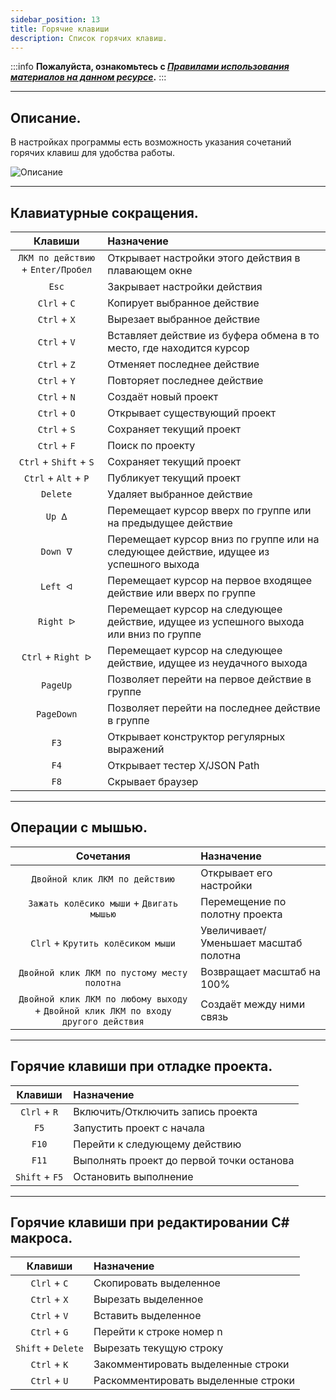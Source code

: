 ```yaml
---
sidebar_position: 13
title: Горячие клавиши
description: Список горячих клавиш.
---  
```

:::info **Пожалуйста, ознакомьтесь с [*Правилами использования материалов на данном ресурсе*](../Disclaimer).**
:::
_______________________________________________
## Описание.
В настройках программы есть возможность указания сочетаний горячих клавиш для удобства работы.  

![Описание](./assets/HotKeys/HotKeys_pic1.png)  
_______________________________________________
## Клавиатурные сокращения. 
| Клавиши              | Назначение | 
| :----------------: | :------ | 
| `ЛКМ по действию` + `Enter/Пробел`        |   Открывает настройки этого действия в плавающем окне    | 
| `Esc`           |   Закрывает настройки действия   | 
| `Clrl` + `C`    | Копирует выбранное действие   | 
| `Ctrl` + `X` |  Вырезает выбранное действие   |  
| `Ctrl` + `V` |  Вставляет действие из буфера обмена в то место, где находится курсор   |  
| `Ctrl` + `Z` |  Отменяет последнее действие   |  
| `Ctrl` + `Y` |  Повторяет последнее действие   |  
| `Ctrl` + `N` |  Создаёт новый проект   |  
| `Ctrl` + `O` |  Открывает существующий проект   |  
| `Ctrl` + `S` |  Сохраняет текущий проект   |  
| `Ctrl` + `F` |  Поиск по проекту   |  
| `Ctrl` + `Shift` + `S` |  Сохраняет текущий проект   |  
| `Ctrl` + `Alt` + `P` |  Публикует текущий проект   |  
| `Delete` |  Удаляет выбранное действие   |  
| `Up ᐃ` |  Перемещает  курсор вверх по группе или на предыдущее действие    |  
| `Down ᐁ` |  Перемещает  курсор вниз по группе или на следующее действие, идущее из успешного выхода   |  
| `Left ᐊ` |  Перемещает  курсор на первое входящее действие или вверх по группе |  
| `Right ᐅ` |  Перемещает  курсор на следующее действие, идущее из успешного выхода или вниз по группе  |  
| `Ctrl` + `Right ᐅ` |  Перемещает  курсор на следующее действие, идущее из неудачного выхода  |  
| `PageUp` |  Позволяет перейти на первое действие в группе   |  
| `PageDown` |  Позволяет перейти на последнее действие в группе   |
| `F3` |  Открывает конструктор регулярных выражений   |
| `F4` |  Открывает тестер X/JSON Path   |  
| `F8` |  Скрывает браузер   |
_______________________________________________  
## Операции с мышью.
| Сочетания              | Назначение | 
| :----------------: | :------ | 
| `Двойной клик ЛКМ по действию`  |   Открывает его настройки    | 
| `Зажать колёсико мыши` + `Двигать мышью`   |   Перемещение по полотну проекта   | 
| `Clrl` + `Крутить колёсиком мыши`    | Увеличивает/Уменьшает масштаб полотна   | 
| `Двойной клик ЛКМ по пустому месту полотна` |  Возвращает масштаб на 100%   |  
| `Двойной клик ЛКМ по любому выходу` + `Двойной клик ЛКМ по входу другого действия` |  Создаёт между ними связь   |
_______________________________________________  
## Горячие клавиши при отладке проекта.  
| Клавиши              | Назначение | 
| :----------------: | :------ | 
| `Clrl` + `R`  |   Включить/Отключить запись проекта   | 
| `F5`   |    Запустить проект с начала   | 
| `F10`    | Перейти к следующему действию   | 
| `F11` |  Выполнять проект до первой точки останова   |  
| `Shift` + `F5` |  Остановить выполнение   |  
_______________________________________________  
## Горячие клавиши при редактировании C# макроса.  
| Клавиши              | Назначение | 
| :----------------: | :------ | 
| `Clrl` + `C`  |   Скопировать выделенное    | 
| `Ctrl` + `X` |   Вырезать выделенное   | 
| `Ctrl` + `V`    | Вставить выделенное   | 
| `Ctrl` + `G` |  Перейти к строке номер n   |  
| `Shift` + `Delete` |  Вырезать текущую строку   |  
| `Ctrl` + `K` |  Закомментировать выделенные строки   |  
| `Ctrl` + `U` |  Раскомментировать выделенные строки   |  